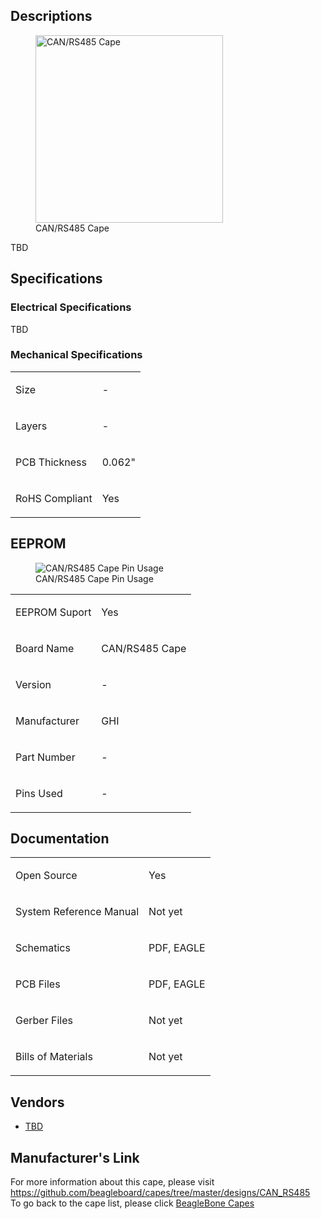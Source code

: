 ==Descriptions==
[[File:300px-CAN_RS485-Front.jpg|right|border|300px|link=|CAN/RS485 Cape]]

TBD


==Specifications==

===Electrical Specifications===
TBD


===Mechanical Specifications===
{|class="wikitable"
| Size
| -
|-
| Layers
| -
|-
| PCB Thickness
| 0.062"
|-
| RoHS Compliant
| Yes
|}


==EEPROM==
[[File:Pin-CAN_RS485.jpg|right|link=|CAN/RS485 Cape Pin Usage]]
{|class="wikitable"
|EEPROM Suport
|Yes
|-
|Board Name
|CAN/RS485 Cape
|-
|Version
| -
|-
|Manufacturer
|GHI
|-
|Part Number
| -
|-
|Pins Used
| -
|}


==Documentation==
{|class="wikitable"
|Open Source
|Yes
|-
|System Reference Manual
|Not yet
|-
|Schematics
|PDF, EAGLE
|-
|PCB Files
|PDF, EAGLE
|-
|Gerber Files
|Not yet
|-
|Bills of Materials
|Not yet
|}



==Vendors==
* [https://TBD TBD]


==Manufacturer's Link==
For more information about this cape, please visit https://github.com/beagleboard/capes/tree/master/designs/CAN_RS485 <br />

To go back to the cape list, please click [http://elinux.org/Beagleboard:BeagleBone_Capes BeagleBone Capes]
